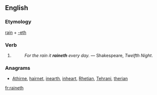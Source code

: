 ==English==

===Etymology===
[[rain]] + [[-eth]]

===Verb===
{{en-verb form}}

# {{archaic third-person singular of|rain}}
#: ''For the rain it '''raineth''' every day.'' &mdash; Shakespeare, ''Twelfth Night''.

===Anagrams===
* [[Athirne#English|Athirne]], [[hairnet#English|hairnet]], [[inearth#English|inearth]], [[inheart#English|inheart]], [[Rhetian#English|Rhetian]], [[Tehrani#English|Tehrani]], [[therian#English|therian]]

[[fr:raineth]]
